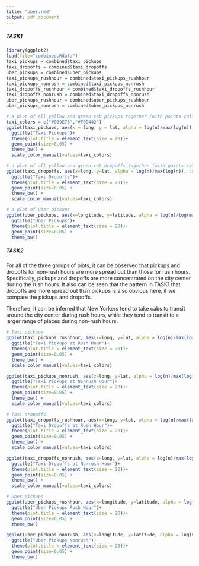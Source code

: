 ```yaml
---
title: "uber.rmd"
output: pdf_document
---
```

##### TASK1
```r
library(ggplot2)
load(file="combined.Rdata")
taxi_pickups = combined$taxi_pickups
taxi_dropoffs = combined$taxi_dropoffs
uber_pickups = combined$uber_pickups
taxi_pickups_rushhour = combined$taxi_pickups_rushhour
taxi_pickups_nonrush = combined$taxi_pickups_nonrush
taxi_dropoffs_rushhour = combined$taxi_dropoffs_rushhour
taxi_dropoffs_nonrush = combined$taxi_dropoffs_nonrush
uber_pickups_rushhour = combined$uber_pickups_rushhour
uber_pickups_nonrush = combined$uber_pickups_nonrush

# a plot of all yellow and green cab pickups together (with points colored by cab type)
taxi_colors = c("#009E73","#F0E442")
ggplot(taxi_pickups, aes(x = long, y = lat, alpha = log(n)/max(log(n)), color=taxi)) + 
  ggtitle("Taxi Pickups")+
  theme(plot.title = element_text(size = 20))+
  geom_point(size=0.05) + 
  theme_bw() + 
  scale_color_manual(values=taxi_colors)

# a plot of all yellow and green cab dropoffs together (with points colored by cab type)
ggplot(taxi_dropoffs, aes(x=long, y=lat, alpha = log(n)/max(log(n)), color=taxi)) + 
  ggtitle("Taxi Dropoffs")+
  theme(plot.title = element_text(size = 20))+
  geom_point(size=0.05) + 
  theme_bw() + 
  scale_color_manual(values=taxi_colors)

# a plot of uber pickups
ggplot(uber_pickups, aes(x=longitude, y=latitude, alpha = log(n)/log(max(n)))) + 
  ggtitle("Uber Pickups")+
  theme(plot.title = element_text(size = 20))+
  geom_point(size=0.05) + 
  theme_bw()
```

##### TASK2
  For all of the three groups of plots, it can be observed that pickups and dropoffs for non-rush hours are more spread out than those for rush hours. Specifically, pickups and dropoffs are more concentrated on the city center during the rush hours. It also can be seen that the pattern in TASK1 that dropoffs are more spread out than pickups is also obvious here, if we compare the pickups and dropoffs.

  Therefore, it can be inferred that New Yorkers tend to take cabs to transit around the city center during rush hours, while they tend to transit to a larger range of places during non-rush hours.

```r
# Taxi pickups
ggplot(taxi_pickups_rushhour, aes(x=long, y=lat, alpha = log(n)/max(log(n)), color=taxi)) + 
  ggtitle("Taxi Pickups at Rush Hour")+
  theme(plot.title = element_text(size = 20))+
  geom_point(size=0.05) + 
  theme_bw() + 
  scale_color_manual(values=taxi_colors)

ggplot(taxi_pickups_nonrush, aes(x=long, y=lat, alpha = log(n)/max(log(n)), color=taxi)) + 
  ggtitle("Taxi Pickups at Nonrush Hour")+
  theme(plot.title = element_text(size = 20))+
  geom_point(size=0.05) + 
  theme_bw() + 
  scale_color_manual(values=taxi_colors)

# Taxi dropoffs
ggplot(taxi_dropoffs_rushhour, aes(x=long, y=lat, alpha = log(n)/max(log(n)), color=taxi)) + 
  ggtitle("Taxi Dropoffs at Rush Hour")+
  theme(plot.title = element_text(size = 20))+
  geom_point(size=0.05) + 
  theme_bw() + 
  scale_color_manual(values=taxi_colors)

ggplot(taxi_dropoffs_nonrush, aes(x=long, y=lat, alpha = log(n)/max(log(n)), color=taxi)) + 
  ggtitle("Taxi Dropoffs at Nonrush Hour")+
  theme(plot.title = element_text(size = 20))+
  geom_point(size=0.05) + 
  theme_bw() + 
  scale_color_manual(values=taxi_colors)

# uber pickups
ggplot(uber_pickups_rushhour, aes(x=longitude, y=latitude, alpha = log(n)/log(max(n)))) + 
  ggtitle("Uber Pickups Rush Hour")+
  theme(plot.title = element_text(size = 20))+
  geom_point(size=0.05) + 
  theme_bw()

ggplot(uber_pickups_nonrush, aes(x=longitude, y=latitude, alpha = log(n)/log(max(n)))) + 
  ggtitle("Uber Pickups Nonrush")+
  theme(plot.title = element_text(size = 20))+
  geom_point(size=0.05) + 
  theme_bw()
```
